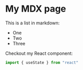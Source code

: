 # My MDX page

This is a list in markdown:

- One
- Two
- Three

Checkout my React component:


```javascript
import { useState } from "react"
```